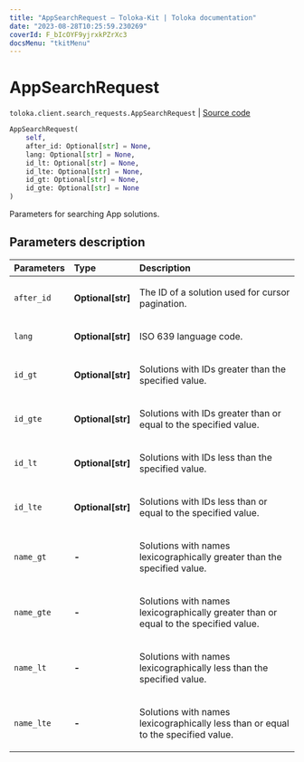 ```yaml
---
title: "AppSearchRequest — Toloka-Kit | Toloka documentation"
date: "2023-08-28T10:25:59.230269"
coverId: F_bIcOYF9yjrxkPZrXc3
docsMenu: "tkitMenu"
---
```


# AppSearchRequest

`toloka.client.search_requests.AppSearchRequest` | [Source code](https://github.com/Toloka/toloka-kit/blob/v1.2.1/src/client/search_requests.py#L1029)

```python
AppSearchRequest(
    self,
    after_id: Optional[str] = None,
    lang: Optional[str] = None,
    id_lt: Optional[str] = None,
    id_lte: Optional[str] = None,
    id_gt: Optional[str] = None,
    id_gte: Optional[str] = None
)
```

Parameters for searching App solutions.

## Parameters description

| Parameters | Type | Description |
| :----------| :----| :-----------|
`after_id`|**Optional\[str\]**|<p>The ID of a solution used for cursor pagination.</p>
`lang`|**Optional\[str\]**|<p>ISO 639 language code.</p>
`id_gt`|**Optional\[str\]**|<p>Solutions with IDs greater than the specified value.</p>
`id_gte`|**Optional\[str\]**|<p>Solutions with IDs greater than or equal to the specified value.</p>
`id_lt`|**Optional\[str\]**|<p>Solutions with IDs less than the specified value.</p>
`id_lte`|**Optional\[str\]**|<p>Solutions with IDs less than or equal to the specified value.</p>
`name_gt`|**-**|<p>Solutions with names lexicographically greater than the specified value.</p>
`name_gte`|**-**|<p>Solutions with names lexicographically greater than or equal to the specified value.</p>
`name_lt`|**-**|<p>Solutions with names lexicographically less than the specified value.</p>
`name_lte`|**-**|<p>Solutions with names lexicographically less than or equal to the specified value.</p>